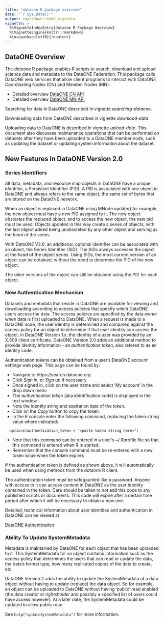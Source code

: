 ```yaml
---
title: "dataone R package overview"
date: "`r Sys.Date()`"
output: rmarkdown::html_vignette
vignette: >
  %\VignetteIndexEntry{dataone R Package Overview}
  %\VignetteEngine{knitr::rmarkdown}
  %\usepackage[utf8]{inputenc}
---
```


## DataONE Overview 

The *dataone* R package enables R scripts to search, download and upload science data and metadata
to the DataONE Federation. This package calls DataONE web services that allow client programs
to interact with DataONE Coordinating Nodes (CN) and Member Nodes (MN).

- Detailed overview [DataONE CN API](https://purl.dataone.org/architecturev2/apis/CN_APIs.html)
- Detailed overview [DataONE MN API](https://purl.dataone.org/architecturev2/apis/MN_APIs.html)

Searching for data in DataONE described in vignette *searching-dataone*. 

Downloading data from DataONE described in vignette *download-data*

Uploading data to DataONE is described in vignette *upload-data*. This document also
discusses maintenance operations that can be performed on datasets after they have been uploaded
to a DataONE member node, such as updating the dataset or updating system information about the
dataset.

## New Features in DataONE Version 2.0
### Series Identifiers
All data, metadata, and resource map objects in DataONE have a unique identifier, a Persistent
Identifier (PID). A PID is associated with one object in DataONE and always refers to the same object, the same set of bytes that are stored on the DataONE network. 

When an object is replaced in DataONE using MNode.update() for example, the new object must have a new 
PID assigned to it. The new object *obsoletes* the replaced object, and to access the new object, the
new pid must be used. Objects updated in this way create a series of objects, with the last object
added being unobsoleted by any other object and serving as the *head* of the series.

With DataONE V2.0, an additional, optional identifier can be associated with an object, the Series Identifier (SID).
The SIDs always accesses the object at the *head* of the object series. Using SIDs, the most current version
of an object can be obtained, without the need to determine the PID of the new object.

The older versions of the object can still be obtained using the PID for each object.

### New Authentication Mechanism
Datasets and metadata that reside in DataONE are available for viewing and downloading according to access
policies that specify which DataONE users access the data. The access policies are specified by the data owner when data is first uploaded to DataONE. When a request is made to a DataONE node, the user identity is determined and compared against the access policy for an object to determine if that user identity can access the object. In
DataONE Version 1.x, the identity of a user was provided by an X.509 client certificate. DataONE Version 2.0
adds an additional method to provide identity information - an *authentication token*, also refered to as
an identity code.

Authentication tokens can be obtained from a user's DataONE account settings web page. This page
can be found by:

- Navigate to https://search.dataone.org
- Click *Sign in*, or *Sign up* if necessary
- Once signed in, click on the user name and select 'My account' in the drop down menu
- The *authentication token* (aka identification code) is displayed in the text window
- Note the identity string and expiration date of the token.
- Click on the *Copy* button to copy the token.
- in the R console enter the following command, replacing the token string value where indicated:
```
  options(authentication_token = "<paste token string here>")
```
- Note that this command can be entered in a user's ~/.Rprofile file so that this command is entered
when R is started.
- Remember that the console command must be re-entered with a new token value when the token expires

If the authentication token is defined as shown above, it will automatically be used when using methods
from the *dataone* R client.

The authentication token must be safegaurded like a password. Anyone with access to it can access content in DataONE as the user identity contained in the token. Care should be taken to not add this code to any published scripts or documents. This code will expire after a certain time period after which it will be necessary to 
obtain a new one.

Detailed, technical information about user identities and authentication in DataONE can be viewed at 

[DataONE Authentication](https://purl.dataone.org/architecturev2/design/Authentication.html)
 
### Ability To Update SystemMetadata
Metadata is maintained by DataONE for each object that has been uploaded to it. This SystemMetadata for an object contains
information such as the access policy that determines the users that can read or update the data, the data's format type,
how many replicated copies of the data to create, etc.

DataONE Version 2 adds the ability to update the SystemMetadata of a data object without having to update (replace) the data
object. So for example, an object can be uploaded to DataONE without having 'public' read enabled (the data creator or
*rightsholder* and possibly a specified list of users could have access however). At a later date, the SystemMetadata
could be updated to allow public read.

See ```help("updateSystemMetadata")``` for more information.